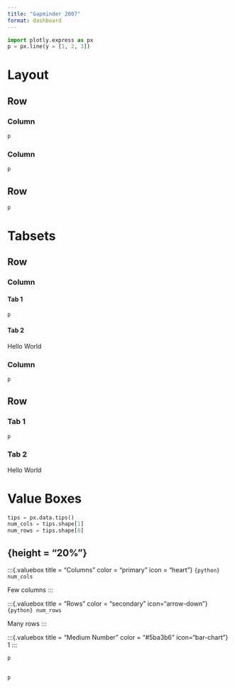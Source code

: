 ```yaml
---
title: "Gapminder 2007"
format: dashboard
---
```


```python
import plotly.express as px
p = px.line(y = [1, 2, 3])
```

# Layout

## Row{height="30%"}

### Column{width="20%"}
```python
p
```

### Column{width="80%"}
```python
p
```

## Row{height="70%"}
```python
p
```

# Tabsets

## Row{height="30%"}

### Column {.tabset width="20%"}

#### Tab 1

```python
p
```

#### Tab 2

Hello World

### Column{width="80%"}
```python
p
```

## Row{.tabset height="70%"}

### Tab 1

```python
p
```

### Tab 2

Hello World

# Value Boxes

```python
tips = px.data.tips()
num_cols = tips.shape[1]
num_rows = tips.shape[0]
```

## {height = "20%"}

:::{.valuebox title = "Columns" color = "primary" icon = "heart"}
`{python} num_cols`

Few columns
:::

:::{.valuebox title = "Rows" color = "secondary" icon="arrow-down"}
`{python} num_rows`

Many rows
:::

:::{.valuebox title = "Medium Number" color = "#5ba3b6" icon="bar-chart"}
1
:::

```python
p
```

##

```python
p
```